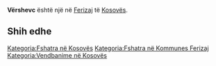 {{Fshat në 
 | Emri                = Vërshevc
 | EmriAlt                = 
 | NAME_SHORT_FORM=      
 | NAME_GENERIC=      
 | NAME_SORT_NAME_RO=      VERSHEVC
 | FULL_NAME_RO = Vërshevc
 | FULL_NAME_ND_RO=Vershevc
 | SORT_NAME_RG=VERSHEVC
 | FULL_NAME_RG=Vërshevc
 | FULL_NAME_ND_RG=Vershevc
 | SRP_NAME_SHORT_FORM=      
 | SRP_NAME_GENERIC=      
 | SRP_NAME_SORT_NAME_RO=      
 | SRP_FULL_NAME_RO = 
 | SRP_FULL_NAME_ND_RO=
 | SRP_SORT_NAME_RG=
 | SRP_FULL_NAME_RG=
 | SRP_FULL_NAME_ND_RG=
 | Emri (Rasa dhanore) = 
 | Figura              = 
 | Shteti              = Kosovo
 | Komuna              = Ferizaj
 | Kodi postar         = 
 | Sipërfaqja          = 

 | Popullsia           = 

 | Regj. i popullsisë  = 
 | Dend. e popullsisë  = 
 | Faqja zyrtare       = 
 <!--- Koordinatat ----> 
 | Gjerësia            = 42.387222
 | Gjatësia            = 20.914167
 | Lartësia            = 
}}
'''Vërshevc''' është një [[]] në [[Ferizaj]] të [[Kosovës]].

<!-- == Gjeografia == -->
<!-- == Historia == -->
<!-- == Demografia == -->
== Shih edhe ==
{{Komuna Ferizaj}}
{{Kosovo-Administrata-Cung}}

[[Kategoria:Fshatra në Kosovës]]
[[Kategoria:Fshatra në Kommunes Ferizaj]]
[[Kategoria:Vendbanime në Kosovës]]